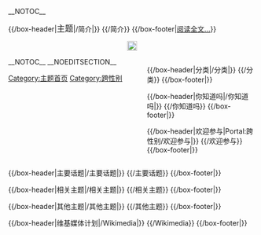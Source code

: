 <!-- This portal was created using subst:box portal skeleton  -->
{{browsebar}}__NOTOC__

<div style="clear:both; width:100%">

{{/box-header|<big>{{PAGENAME}}主题</big>|{{FULLPAGENAME}}/简介|}}
{{{{FULLPAGENAME}}/简介}}
{{/box-footer|[[跨性别|阅读全文...]]}}

<div style="text-align:center; margin:0.25em auto 0.75em">[[File:Fairytale_key_enter-2.png|20px]]{{purge|刷新页面}}</div>

</div>

<div style="float:left; width:55%;"> <!-- This width add to the the margin below to equal 99%-->

{{Random portal component|max=4|header=特色条目|footer=更多特色条目...|subpage=特色条目}}

{{Random portal component|max=3|header=特色图片||footer=更多特色图片...|subpage=特色图片}}

</div>

<div style="float:right; width:44%;">

{{Random portal component|max=1|header=特色人物|footer=更多特色人物...|subpage=特色人物}}

{{/box-header|分类|{{FULLPAGENAME}}/分类|}}
{{{{FULLPAGENAME}}/分类}}
{{/box-footer|}}

{{/box-header|你知道吗|{{FULLPAGENAME}}/你知道吗|}}
{{{{FULLPAGENAME}}/你知道吗}}
{{/box-footer|}}

{{/box-header|欢迎参与|Portal:跨性别/欢迎参与|}}
{{/欢迎参与}}
{{/box-footer|}}

</div>

<div style="float:right; width:100%">

{{/box-header|主要话题|{{FULLPAGENAME}}/主要话题|}}
{{{{FULLPAGENAME}}/主要话题}}
{{/box-footer|}}

{{/box-header|相关主题|{{FULLPAGENAME}}/相关主题|}}
{{{{FULLPAGENAME}}/相关主题}}
{{/box-footer|}}

{{/box-header|其他主题|{{FULLPAGENAME}}/其他主题|}}
{{{{FULLPAGENAME}}/其他主题}}
{{/box-footer|}}

{{/box-header|维基媒体计划|{{FULLPAGENAME}}/Wikimedia|}}
{{{{FULLPAGENAME}}/Wikimedia}}
{{/box-footer|}}

</div>

[[Category:主题首页|Category:主题首页]]
[[Category:跨性别|Category:跨性别]]

__NOTOC__ __NOEDITSECTION__